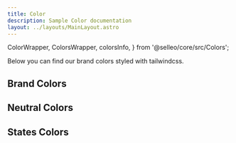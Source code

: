 ```yaml
---
title: Color
description: Sample Color documentation
layout: ../layouts/MainLayout.astro
---
```


  ColorWrapper,
  ColorsWrapper,
  colorsInfo,
} from '@selleo/core/src/Colors';

<Description>
  Below you can find our brand colors styled with tailwindcss.
</Description>

<H2>Brand Colors</H2>

<div class="preview">

<ColorsWrapper
  items={colorsInfo.brand.primary}
  withHero
  isHorizontal
  class="mb-7 mt-3"
/>

<ColorsWrapper
  items={colorsInfo.brand.secondary}
  withHero
  isHorizontal
  class="mb-7 mt-3"
/>

<H2>Neutral Colors</H2>

<ColorsWrapper
  items={colorsInfo.neutral}
  isHorizontal={false}
  class="mb-7 mt-3"
/>

<H2>States Colors</H2>

<ColorsWrapper
  items={colorsInfo.states}
  isHorizontal={false}
  class="mb-7 mt-3"
/>

</div>
